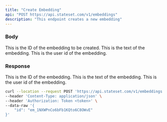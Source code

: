```yaml
---
title: "Create Embedding"
api: "POST https://api.stateset.com/v1/embeddings"
description: "This endpoint creates a new embedding"
---
```


### Body

<ParamField body="id" type="string">
  This is the ID of the embedding to be created.
</ParamField>

<ParamField body="knowledge" type="string">
  This is the text of the embedding.
</ParamField>

<ParamField body="user_id" type="string">
  This is the user id of the embedding. 
</ParamField>

### Response

<ResponseField name="id" type="string">
  This is the ID of the embedding.
</ResponseField>

<ResponseField name="knowledge" type="string">
 This is the text of the embedding.
</ResponseField>

<ResponseField name="user_id" type="string">
 This is the user id of the embedding.
</ResponseField>


<RequestExample>

```bash cURL
curl --location --request POST 'https://api.stateset.com/v1/embeddings' \
--header 'Content-Type: application/json' \
--header 'Authorization: Token <token>' \
--data-raw '{
    "id": "em_1NXWPnCo6bFb1KQto6C8OWvE"
}'
```

</RequestExample>